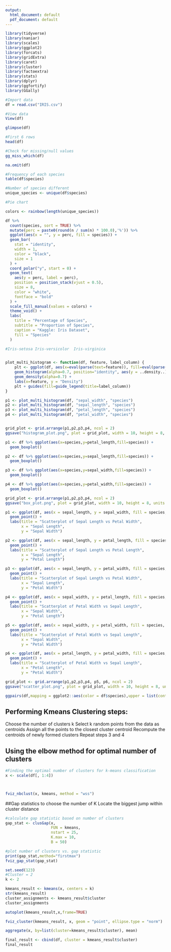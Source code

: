 ---
output:
  html_document: default
  pdf_document: default
---
```{r}
library(tidyverse)
library(naniar)
library(scales)
library(ggplot2)
library(forcats)
library(gridExtra)
library(caret)
library(cluster)
library(factoextra)
library(stats)
library(dplyr)
library(ggfortify)
library(GGally)
```

```{r}
#Import data
df = read.csv("IRIS.csv")
```

```{r}
#View data
View(df)
```

```{r}
glimpse(df)
```

```{r}
#First 6 rows
head(df)
```
```{r}
#Check for missing/null values
gg_miss_which(df)
```
```{r}
na.omit(df)
```


```{r}
#Frequency of each species
table(df$species)
```

```{r}
#Number of species different
unique_species <- unique(df$species)
```


```{r}
#Pie chart

colors <- rainbow(length(unique_species))

df %>%
  count(species, sort = TRUE) %>%
  mutate(perc = paste0(round(n / sum(n) * 100.0),'%')) %>%
  ggplot(aes(x = "", y = perc, fill = species)) +
  geom_bar(
    stat = "identity",
    width = 1,
    color = "black",
    size = 1
  ) + 
  coord_polar("y", start = 0) + 
  geom_text(
    aes(y = perc, label = perc), 
    position = position_stack(vjust = 0.5),
    size = 8,
    color = "white",
    fontface = "bold"
  ) + 
  scale_fill_manual(values = colors) + 
  theme_void() + 
  labs(
    title = "Percentage of Species",
    subtitle = "Proportion of Species",
    caption = "Kaggle: Iris Dataset",
    fill = "Species"
  )

```

```{r}
#Iris-setosa Iris-versicolor  Iris-virginica 


plot_multi_histogram <- function(df, feature, label_column) {
    plt <- ggplot(df, aes(x=eval(parse(text=feature)), fill=eval(parse(text=label_column)))) +
    geom_histogram(alpha=0.7, position="identity", aes(y = ..density..), color="black") +
    geom_density(alpha=0.7) +
    labs(x=feature, y = "Density")
    plt + guides(fill=guide_legend(title=label_column))
}

p1 <- plot_multi_histogram(df, "sepal_width", "species")
p2 <- plot_multi_histogram(df, "sepal_length", "species")
p3 <- plot_multi_histogram(df, "petal_length", "species")
p4 <- plot_multi_histogram(df, "petal_width", "species")


grid_plot <- grid.arrange(p1,p2,p3,p4, ncol = 2)
ggsave("histogram_plot.png", plot = grid_plot, width = 10, height = 8, units = "in")

```

```{r}
p1 <- df %>% ggplot(aes(x=species,y=petal_length,fill=species)) +
  geom_boxplot()  

p2 <- df %>% ggplot(aes(x=species,y=sepal_length,fill=species)) +
  geom_boxplot()  

p3 <- df %>% ggplot(aes(x=species,y=sepal_width,fill=species)) +
  geom_boxplot()  

p4 <- df %>% ggplot(aes(x=species,y=petal_width,fill=species)) +
  geom_boxplot()  

grid_plot <- grid.arrange(p1,p2,p3,p4, ncol = 2)
ggsave("box_plot.png", plot = grid_plot, width = 10, height = 8, units = "in")
```

```{r}
p1 <- ggplot(df, aes(x = sepal_length, y = sepal_width, fill = species, color = species)) +
  geom_point() +
  labs(title = "Scatterplot of Sepal Length vs Petal Width",
       x = "Sepal Length",
       y = "Sepal Width")

p2 <- ggplot(df, aes(x = sepal_length, y = petal_length, fill = species, color = species)) +
  geom_point() +
  labs(title = "Scatterplot of Sepal Length vs Petal Length",
       x = "Sepal Length",
       y = "Petal Length")

p3 <- ggplot(df, aes(x = sepal_length, y = petal_width, fill = species, color = species)) +
  geom_point() +
  labs(title = "Scatterplot of Sepal Length vs Petal Width",
       x = "Sepal Length",
       y = "Petal Width")

p4 <- ggplot(df, aes(x = sepal_width, y = petal_length, fill = species, color = species)) +
  geom_point() +
  labs(title = "Scatterplot of Petal Width vs Sepal Length",
       x = "Sepal Width",
       y = "Petal Length")

p5 <- ggplot(df, aes(x = sepal_width, y = petal_width, fill = species, color = species)) +
  geom_point() +
  labs(title = "Scatterplot of Petal Width vs Sepal Length",
       x = "Sepal Width",
       y = "Petal Width")

p6 <- ggplot(df, aes(x = petal_length, y = petal_width, fill = species, color = species)) +
  geom_point() +
  labs(title = "Scatterplot of Petal Width vs Sepal Length",
       x = "Petal Length",
       y = "Petal Width")

grid_plot <- grid.arrange(p1,p2,p3,p4, p5, p6, ncol = 2)
ggsave("scatter_plot.png", plot = grid_plot, width = 10, height = 8, units = "in")
```
```{r}
ggpairs(df,mapping = ggplot2::aes(color = df$species),upper = list(continuous = "cor", discrete = "box"),lower = list(continuous = "cor", discrete="dot"))
```

## Performing Kmeans Clustering steps:
Choose the number of clusters k
Select k random points from the data as centroids
Assign all the points to the closest cluster centroid
Recompute the centroids of newly formed clusters
Repeat steps 3 and 4

## Using the elbow method for optimal number of clusters
```{r}
#Finding the optimal number of clusters for k-means classification
x <- scale(df[, 1:4])



fviz_nbclust(x, kmeans, method = "wss")
```


##Gap statistics to choose the number of K
Locate the biggest jump within cluster distance
```{r}
#calculate gap statistic based on number of clusters
gap_stat <- clusGap(x,
                    FUN = kmeans,
                    nstart = 25,
                    K.max = 10,
                    B = 50)

#plot number of clusters vs. gap statistic
print(gap_stat,method="firstmax")
fviz_gap_stat(gap_stat)
```


```{r}
set.seed(123)
#Cluster = 2
k <- 2

kmeans_result <- kmeans(x, centers = k)
str(kmeans_result)
cluster_assignments <- kmeans_result$cluster
cluster_assignments
```
```{r}
autoplot(kmeans_result,x,frame=TRUE)
```

```{r}
fviz_cluster(kmeans_result, x, geom = "point", ellipse.type = "norm")
```
```{r}
aggregate(x, by=list(cluster=kmeans_result$cluster), mean)
```
```{r}
final_result <- cbind(df, cluster = kmeans_result$cluster)
final_result
```







